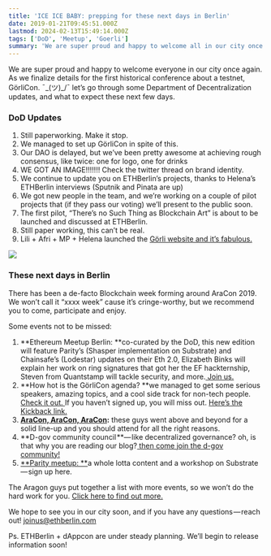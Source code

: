 ```yaml
---
title: 'ICE ICE BABY: prepping for these next days in Berlin'
date: 2019-01-21T09:45:51.000Z
lastmod: 2024-02-13T15:49:14.000Z
tags: ['DoD', 'Meetup', 'Goerli']
summary: 'We are super proud and happy to welcome all in our city once again. As we finalize details for the historical first conference about a…'
---
```


We are super proud and happy to welcome everyone in our city once again. As we finalize details for the first historical conference about a testnet, GörliCon. ¯\_(ツ)\_/¯ let’s go through some Department of Decentralization updates, and what to expect these next few days.

### DoD Updates

1. Still paperworking. Make it stop.
2. We managed to set up GörliCon in spite of this.
3. Our DAO is delayed, but we’ve been pretty awesome at achieving rough consensus, like twice: one for logo, one for drinks
4. WE GOT AN IMAGE!!!!!!! Check the twitter thread on brand identity.
5. We continue to update you on ETHBerlin’s projects, thanks to Helena’s ETHBerlin interviews (Sputnik and Pinata are up)
6. We got new people in the team, and we’re working on a couple of pilot projects that (if they pass our voting) we’ll present to the public soon.
7. The first pilot, “There’s no Such Thing as Blockchain Art” is about to be launched and discussed at ETHBerlin.
8. Still paper working, this can’t be real.
9. Lili + Afri + MP + Helena launched the [Görli website and it’s fabulous.](https://goerli.net)

![](https://cdn-images-1.medium.com/max/800/1*iAEfWnpjCM54zRD7ib4Wdw.jpeg)

### **These next days in Berlin**

There has been a de-facto Blockchain week forming around AraCon 2019. We won’t call it “xxxx week” cause it’s cringe-worthy, but we recommend you to come, participate and enjoy.

Some events not to be missed:

1. **Ethereum Meetup Berlin: **co-curated by the DoD, this new edition will feature Parity’s (Shasper implementation on Substrate) and Chainsafe’s (Lodestar) updates on their Eth 2.0, Elizabeth Binks will explain her work on ring signatures that got her the EF hackternship, Steven from Quantstamp will tackle security, and more.[ Join us.](https://www.meetup.com/de-DE/Berlin-Ethereum-Meetup/events/258123976/)
2. **How hot is the GörliCon agenda? **we managed to get some serious speakers, amazing topics, and a cool side track for non-tech people. [Check it out. ](https://docs.google.com/spreadsheets/d/1WAwlhrvr5HRqR58rfEa50znefCd_ZzaAItAD8DeXD1Q/edit#gid=1608036595)If you haven’t signed up, you will miss out. [Here’s the Kickback link.](https://kickback.events/event/0xe2d2c31c68626b6c1301a49ed50854e1cae0c8fa)
3. [**AraCon, AraCon, AraCon**](https://aracon.one)**:** these guys went above and beyond for a solid line-up and you should attend for all the right reasons.
4. **D-gov community council **— like decentralized governance? oh, is that why you are reading our blog?[ then come join the d-gov community!](https://wiki.dgov.foundation/events/dgov-community-council)
5. [**Parity meetup: **](https://www.meetup.com/parity/events/257404166/)a whole lotta content and a workshop on Substrate — sign up here.

The Aragon guys put together a list with more events, so we won’t do the hard work for you. [Click here to find out more.](https://aracon.one/satellite-events)

We hope to see you in our city soon, and if you have any questions — reach out! joinus@ethberlin.com

Ps. ETHBerlin + dAppcon are under steady planning. We’ll begin to release information soon!
